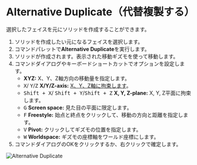 
# Alternative Duplicate（代替複製する）

<Reference shortcut="Alt + D" command="Alternative Duplicate" button="コマンドバー左" />

選択したフェイスを元にソリッドを作成することができます。

1. ソリッドを作成したい元になるフェイスを選択します。
2. コマンドパレットで**Alternative Duplicate**を実行します。
3. ソリッドが作成されます。表示された移動ギズモを使って移動します。
4. コマンドダイアログやキーボードショートカットでオプションを設定します。
   - **XYZ:** X、Y、Z軸方向の移動量を指定します。
   - <kbd>X</kbd>/ <kbd>Y</kbd>/<kbd>Z</kbd> **X/Y/Z-axis:** [X、Y、Z軸に拘束します](./sketching-essentials#constrain-to-an-axis)。
   - <kbd>Shift + X</kbd>/ <kbd>Shift + Y</kbd>/<kbd>Shift + Z</kbd> **X, Y, Z-plane:** X, Y, Z平面に拘束します。
   - <kbd>G</kbd> **Screen space:** 見た目の平面に限定します。
   - <kbd>F</kbd> **Freestyle:** 始点と終点をクリックして、移動の方向と距離を指定します。
   - <kbd>V</kbd> **Pivot:** クリックしてギズモの位置を指定します。
   - <kbd>W</kbd> **Worldspace:** ギズモの座標軸をワールド座標にします。
5. コマンドダイアログのOKをクリックするか、右クリックで確定します。

![Alternative Duplicate](/img/alternative-duplicate.gif)







